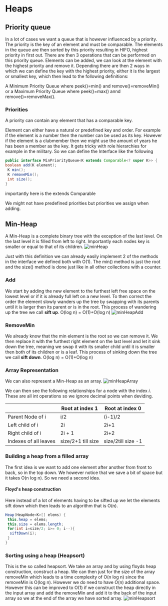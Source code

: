 # Heaps

## Priority queue

In a lot of cases we want a queue that is however influenced by a priority. The priority is the key of an element and must be comparable. The elements in the queue are then sorted by this priority resulting in HIFO, highest priority in first out. There are then 3 operations that can be performed on this priority queue. Elements can be added, we can look at the element with the highest priority and remove it. Depending there are then 2 ways in which we can define the key with the highest priority, either it is the largest or smallest key, which then lead to the following definitions:

A Minimum Priority Queue where peek()=min() and remove()=removeMin() or a Maximum Priority Queue where peek()=max() annd remove()=removeMax().

### Priorities

A priority can contain any element that has a comparable key.

Element can either have a natural or predefined key and order. For example if the element is a number then the number can be used as its key. However if the element is a clubmember then we might use the amount of years he has been a member as the key. It gets tricky with role hierarchies for example in the military. So we can define the Interface like the following

```java
public interface MinPriorityQueue<K extends Comparable<? super K>> {
boolean add(K element);
 K min();
 K removeMin();
 int size();
}
```

importantly here is the extends Comparable

We might not have predefined priorities but priorities we assign when adding.

## Min-Heap

A Min-Heap is a complete binary tree with the exception of the last level. On the last level it is filled from left to right. Importantly each nodes key is smaller or equal to that of its children.
![minHeap](/compSci/minHeap.png)

Just with this definition we can already easily implement 2 of the methods in the interface we defined both with O(1). The min() method is just the root and the size() method is done just like in all other collections with a counter.

### Add

We start by adding the new element to the furthest left free space on the lowest level or if it is already full left on a new level. To then correct the order the element slowly wanders up the tree by swapping with its parents until it is larger then its parent or is in the root. This process of wandering up the tree we call **sift up**. O(log n) = O(1)+O(log n)
![minHeapAdd](/compSci/minHeapAdd.png)

### RemoveMin

We already know that the min element is the root so we can remove it. We then replace it with the furthest right element on the last level and let it sink down the tree, meaning we swap it with its smaller child until it is smaller then both of its children or is a leaf. This process of sinking down the tree we call **sift down**.
O(log n) = O(1)+O(log n)

### Array Representation

We can also represent a Min-Heap as an array.
![minHeapArray](/compSci/minHeapArray.png)

We can then see the following relationships for a node with the index $i$. These are all int operations so we ignore decimal points when deviding.

|                       | Root at index 1    | Root at index 0    |
| --------------------- | ------------------ | ------------------ |
| Parent Node of i      | i/2                | (i-1)/2            |
| Left child of i       | 2i                 | 2i+1               |
| Right child of i      | 2i + 1             | 2i+2               |
| Indexes of all leaves | size/2+1 till size | size/2till size -1 |

### Building a heap from a filled array

The first idea is we want to add one element after another from front to back, so in the top down. We however notice that we save a bit of space but it takes O(n log n). So we need a second idea.

#### Floyd's heap construction

Here instead of a lot of elements having to be sifted up we let the elements sift down which then leads to an algorithm that is O(n).

```java
Heap(HeapNode<K>[] elems) {
 this.heap = elems;
 this.size = elems.length;
 for(int i=size/2; i>= 0; i--){
  siftDown(i);
 }
}
```

### Sorting using a heap (Heapsort)

This is the so called heapsort. We take an array and by using floyds heap construction, construct a heap. We can then just for the size of the array removeMin which leads to a time complexity of O(n log n) since the removeMin is O(log n). However we do need to have O(n) additional space. However this can be improved to O(1) if we construct the heap directly in the input array and add the removeMin and add it to the back of the input array so we at the end of the array we have sorted array.
![minHeapsort](/compSci/minHeapsort.png)
